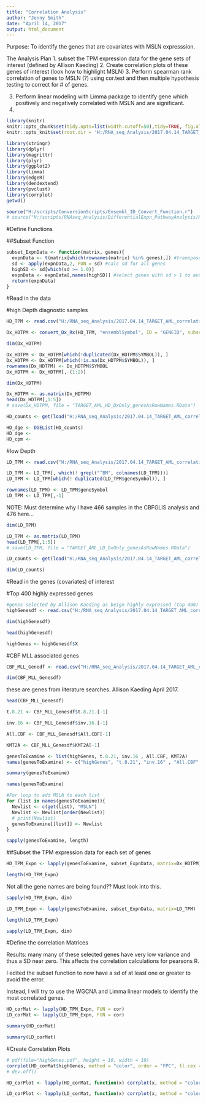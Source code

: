 ```yaml
---
title: "Correlation Analysis"
author: "Jenny Smith"
date: "April 14, 2017"
output: html_document
---
```


Purpose: To identify the genes that are covariates with MSLN expresssion. 

The Analysis Plan
1. subset the TPM expression data for the gene sets of interest (defined by Allison Kaeding)
2. Create correlation plots of these genes of interest (look how to highlight MSLN)
3. Perform spearman rank correlation of genes to MSLN (?) using cor.test and then multiple hypothesis testing to correct for # of genes. 

3. Perform linear modeling with Limma package to identify gene which positively and negatively correlated with MSLN and are significant. 
4. 

```r
library(knitr)
knitr::opts_chunk$set(tidy.opts=list(width.cutoff=50),tidy=TRUE, fig.align='center')
knitr::opts_knit$set(root.dir = 'H:/RNA_seq_Analysis/2017.04.14_TARGET_AML_correlationMSLN/')
```


```r
library(stringr)
library(dplyr)
library(magrittr)
library(plyr)
library(ggplot2)
library(limma)
library(edgeR)
library(dendextend)
library(pvclust)
library(corrplot)
getwd()
```

```r
source("H:/scripts/ConversionScripts/Ensembl_ID_Convert_Function.r")
# source("H:/scripts/RNAseq_Analysis/DifferentialExpn_PathwayAnalysis/Heatmaps_Function.r")
```



#Define Functions 

##Subset Function
```r
subset_ExpnData <- function(matrix, genes){
  expnData <- t(matrix[which(rownames(matrix) %in% genes),]) #transpose and subset expression matrix
  sd <- apply(expnData,2, FUN = sd) #calc sd for all genes
  highSD <- sd[which(sd >= 1.0)] 
  expnData <- expnData[,names(highSD)] #select genes with sd > 1 to avoid zero sd in cor analysis
  return(expnData)
}
```



#Read in the data

#high Depth diagnostic samples
```r
HD_TPM <- read.csv("H:/RNA_seq_Analysis/2017.04.14_TARGET_AML_correlationMSLN/ExpressionData/TPM_withGeneSymbol_TARGET_AML.csv", stringsAsFactors = FALSE)
```

```r
Dx_HDTPM <- convert_Dx_Rx(HD_TPM, "ensemblSymbol", ID = "GENEID", subset = "Dx")

dim(Dx_HDTPM)
```

```r
Dx_HDTPM <- Dx_HDTPM[which(!duplicated(Dx_HDTPM$SYMBOL)), ]
Dx_HDTPM <- Dx_HDTPM[which(!is.na(Dx_HDTPM$SYMBOL)), ]
rownames(Dx_HDTPM) <- Dx_HDTPM$SYMBOL
Dx_HDTPM <- Dx_HDTPM[,-(1:2)]
```

```r
dim(Dx_HDTPM)
```


```r
Dx_HDTPM <- as.matrix(Dx_HDTPM)
head(Dx_HDTPM[,1:5])
# save(Dx_HDTPM, file = "TARGET_AML_HD_DxOnly_genesAsRowNames.RData")
```


```r
HD_counts <- get(load("H:/RNA_seq_Analysis/2017.04.14_TARGET_AML_correlationMSLN/ExpressionData/Dx_rawcounts_FilteredLowCounts_withGeneSymbol_TARGET_AML_Aug2014.RData"))
```

```r
HD_dge <- DGEList(HD_counts)
HD_dge <- 
HD_cpm <- 
```


#low Depth
```r
LD_TPM <- read.csv("H:/RNA_seq_Analysis/2017.04.14_TARGET_AML_correlationMSLN/ExpressionData/allTPM_BCCA28Apr2016.csv", stringsAsFactors = FALSE, row.names = 1)

LD_TPM <- LD_TPM[, which(! grepl("^BM", colnames(LD_TPM)))]
LD_TPM <- LD_TPM[which(! duplicated(LD_TPM$geneSymbol)), ]

rownames(LD_TPM) <- LD_TPM$geneSymbol
LD_TPM <- LD_TPM[,-1]
```

NOTE: Must determine why I have 466 samples in the CBFGLIS analysis and 476 here... 
```r
dim(LD_TPM)
```

```r
LD_TPM <- as.matrix(LD_TPM)
head(LD_TPM[,1:5])
# save(LD_TPM, file = "TARGET_AML_LD_DxOnly_genesAsRowNames.RData")
```

```r
LD_counts <- get(load("H:/RNA_seq_Analysis/2017.04.14_TARGET_AML_correlationMSLN/ExpressionData/combatAdjustedExp.RData"))

dim(LD_counts)
```




#Read in the genes (covariates) of  interest

#Top 400 highly expressed genes
```r
#genes selected by Allison Kaeding as beign highly expressed (top 400) 
highGenesdf <- read.csv("H:/RNA_seq_Analysis/2017.04.14_TARGET_AML_correlationMSLN/Correlation_analysis_w_MSLN.csv", stringsAsFactors = FALSE)

dim(highGenesdf)
```
```r
head(highGenesdf)
```

```r
highGenes <- highGenesdf$X
```

#CBF MLL associated genes
```r
CBF_MLL_Genedf <- read.csv("H:/RNA_seq_Analysis/2017.04.14_TARGET_AML_correlationMSLN/Gene_expression_associated_w_being_CBF_and_MLL.csv", stringsAsFactors = FALSE)

dim(CBF_MLL_Genesdf)
```

these are genes from literature searches. Allison Kaeding April 2017. 

```r
head(CBF_MLL_Genesdf)
```

```r
t.8.21 <- CBF_MLL_Genesdf$t.8.21.[-1]

inv.16 <- CBF_MLL_Genesdf$inv.16.[-1]

All.CBF <- CBF_MLL_Genesdf$All.CBF[-1]

KMT2A <- CBF_MLL_Genesdf$KMT2A[-1]
```

```r
genesToExamine <- list(highGenes, t.8.21, inv.16 , All.CBF, KMT2A)
names(genesToExamine) <- c("highGenes", "t.8.21", "inv.16" , "All.CBF", "KMT2A")
```

```r
summary(genesToExamine)
```

```r
names(genesToExamine)
```


```r
#For loop to add MSLN to each list
for (list in names(genesToExamine)){
  Newlist <- c(get(list), "MSLN")
  Newlist <- Newlist[order(Newlist)]
  # print(Newlist)
  genesToExamine[[list]] <- Newlist
}
```

```r
sapply(genesToExamine, length)
```


##Subset the TPM expression data for each set of genes
```r
HD_TPM_Expn <- lapply(genesToExamine, subset_ExpnData, matrix=Dx_HDTPM)

length(HD_TPM_Expn)
```

Not all the gene names are being found?? Must look into this.  
```r
sapply(HD_TPM_Expn, dim)
```

```r
LD_TPM_Expn <- lapply(genesToExamine, subset_ExpnData, matrix=LD_TPM)

length(LD_TPM_Expn)
```

```r
sapply(LD_TPM_Expn, dim)
```



#Define the correlation Matrices

Results: many many of these selected genes have very low variance and thus a SD near zero. 
This affects the correlation calculations for pearsons R. 

I edited the subset function to now have a sd of at least one or greater to avoid the error. 

Instead, I will try to use the WGCNA and Limma linear models to identify the most correlated genes.

```r
HD_corMat <- lapply(HD_TPM_Expn, FUN = cor)
LD_corMat <- lapply(LD_TPM_Expn, FUN = cor) 

```

```r
summary(HD_corMat)
```

```r
summary(LD_corMat)
```


#Create Correlation Plots
```r
# pdf(file="highGenes.pdf", height = 10, width = 10)
corrplot(HD_corMat$highGenes, method = "color", order = "FPC", tl.cex = 0.1, tl.col = "black", cl.pos="b", cl.cex = 0.75) #N = 160
# dev.off()
```


```r
HD_corPlot <- lapply(HD_corMat, function(x) corrplot(x, method = "color", order = "FPC", tl.cex = 0.5, tl.col = "black", cl.pos="b", cl.cex = 0.75) )
```


```r
LD_corPlot <- lapply(LD_corMat, function(x) corrplot(x, method = "color", order = "FPC", tl.cex = 0.5, tl.col = "black", cl.pos="b", cl.cex = 0.75))
```




